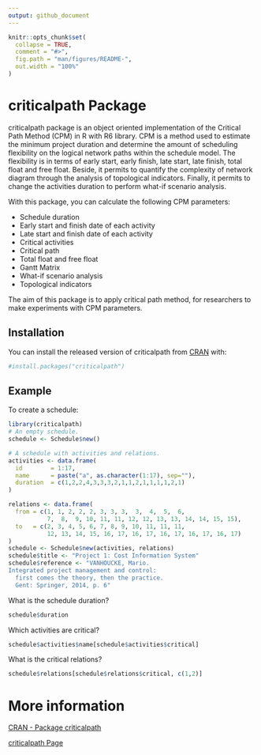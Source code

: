 ```yaml
---
output: github_document
---
```


<!-- README.md is generated from README.Rmd. Please edit that file -->

```r
knitr::opts_chunk$set(
  collapse = TRUE,
  comment = "#>",
  fig.path = "man/figures/README-",
  out.width = "100%"
)
```

# criticalpath Package

<!-- badges: start -->
<!-- badges: end -->

criticalpath package is an object oriented implementation of the
Critical Path Method (CPM) in R with R6 library. CPM is a method used to estimate
the minimum project duration and  determine the amount of scheduling flexibility
on the logical network paths within the schedule model. The flexibility is in
terms of early start, early finish, late start, late finish, total float and
free float. Beside, it permits to quantify the complexity of network diagram
through the analysis of topological indicators. Finally, it permits to change
the activities duration to perform what-if scenario analysis.

With this package, you can calculate the following CPM parameters:

- Schedule duration
- Early start and finish date of each activity
- Late start and finish date of each activity
- Critical activities
- Critical path
- Total float and free float
- Gantt Matrix
- What-if scenario analysis
- Topological indicators


The aim of this package is to apply critical path method, for researchers to make experiments with CPM parameters.


## Installation

You can install the released version of criticalpath from [CRAN](https://CRAN.R-project.org) with:

``` r
#install.packages("criticalpath")
```

## Example

To create a schedule:

```r
library(criticalpath)
# An empty schedule.
schedule <- Schedule$new()

# A schedule with activities and relations.
activities <- data.frame(
  id        = 1:17,
  name      = paste("a", as.character(1:17), sep=""),
  duration  = c(1,2,2,4,3,3,3,2,1,1,2,1,1,1,1,2,1)
)

relations <- data.frame(
  from = c(1, 1, 2, 2, 2, 3, 3, 3,  3,  4,  5,  6,
           7,  8,  9, 10, 11, 11, 12, 12, 13, 13, 14, 14, 15, 15),
  to   = c(2, 3, 4, 5, 6, 7, 8, 9, 10, 11, 11, 11,
           12, 13, 14, 15, 16, 17, 16, 17, 16, 17, 16, 17, 16, 17)
)
schedule <- Schedule$new(activities, relations)
schedule$title <- "Project 1: Cost Information System"
schedule$reference <- "VANHOUCKE, Mario.
Integrated project management and control:
  first comes the theory, then the practice.
  Gent: Springer, 2014, p. 6"

```

What is the schedule duration?
```r
schedule$duration

```

Which activities are critical?
```r
schedule$activities$name[schedule$activities$critical]
```

What is the critical relations?
```r
schedule$relations[schedule$relations$critical, c(1,2)]
```

# More information

[CRAN - Package criticalpath](https://CRAN.R-project.org/package=criticalpath)

[criticalpath Page](https://rubensjoserosa.com/criticalpath)

